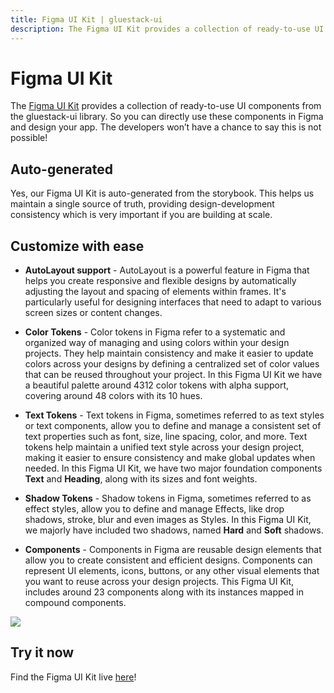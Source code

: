 ```yaml
---
title: Figma UI Kit | gluestack-ui
description: The Figma UI Kit provides a collection of ready-to-use UI components from the gluestack-ui library.
---
```



<Meta title="ui/Getting Started/Figma UI Kit" />

# Figma UI Kit

The [Figma UI Kit](https://www.figma.com/@gluestack) provides a collection of ready-to-use UI components from the gluestack-ui library. So you can directly use these components in Figma and design your app. The developers won’t have a chance to say this is not possible!

## Auto-generated

Yes, our Figma UI Kit is auto-generated from the storybook. This helps us maintain a single source of truth, providing design-development consistency which is very important if you are building at scale.

## Customize with ease

- **AutoLayout support** - AutoLayout is a powerful feature in Figma that helps you create responsive and flexible designs by automatically adjusting the layout and spacing of elements within frames. It's particularly useful for designing interfaces that need to adapt to various screen sizes or content changes.

- **Color Tokens** - Color tokens in Figma refer to a systematic and organized way of managing and using colors within your design projects. They help maintain consistency and make it easier to update colors across your designs by defining a centralized set of color values that can be reused throughout your project. In this Figma UI Kit we have a beautiful palette around 4312 color tokens with alpha support, covering around 48 colors with its 10 hues.

- **Text Tokens** - Text tokens in Figma, sometimes referred to as text styles or text components, allow you to define and manage a consistent set of text properties such as font, size, line spacing, color, and more. Text tokens help maintain a unified text style across your design project, making it easier to ensure consistency and make global updates when needed. In this Figma UI Kit, we have two major foundation components **Text** and **Heading**, along with its sizes and font weights.

- **Shadow Tokens** - Shadow tokens in Figma, sometimes referred to as effect styles, allow you to define and manage Effects, like drop shadows, stroke, blur and even images as Styles. In this Figma UI Kit, we majorly have included two shadows, named **Hard** and **Soft** shadows.

- **Components** - Components in Figma are reusable design elements that allow you to create consistent and efficient designs. Components can represent UI elements, icons, buttons, or any other visual elements that you want to reuse across your design projects. This Figma UI Kit, includes around 23 components along with its instances mapped in compound components.

<img src="/images/figma-ui-kit-desktop.svg" />

## Try it now

Find the Figma UI Kit live [here](https://www.figma.com/community/file/1358053104938234615/gluestack-ui-v2-0-design-kit)!

